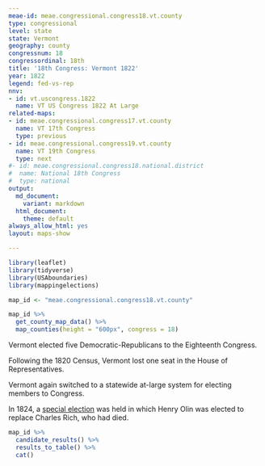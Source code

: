 ```yaml
---
meae-id: meae.congressional.congress18.vt.county
type: congressional
level: state
state: Vermont
geography: county
congressnum: 18
congressordinal: 18th
title: '18th Congress: Vermont 1822'
year: 1822
legend: fed-vs-rep
nnv:
- id: vt.uscongress.1822
  name: VT US Congress 1822 At Large
related-maps:
- id: meae.congressional.congress17.vt.county
  name: VT 17th Congress
  type: previous
- id: meae.congressional.congress19.vt.county
  name: VT 19th Congress
  type: next
#- id: meae.congressional.congress18.national.district
#  name: National 18th Congress
#  type: national
output:
  md_document:
    variant: markdown
  html_document:
    theme: default
always_allow_html: yes
layout: maps-show

---
```


```r
library(leaflet)
library(tidyverse)
library(USAboundaries)
library(mappingelections)

map_id <- "meae.congressional.congress18.vt.county"
```

<div class="map">

```r
map_id %>%
  get_county_map_data() %>%
  map_counties(height = "600px", congress = 18)
```

</div>

Vermont elected five Democratic-Republicans to the Eighteenth Congress.

Following the 1820 Census, Vermont lost one seat in the House of Representatives.

Vermont again switched to a statewide at-large system for electing members to Congress.

In 1824, a [special election](https://elections.lib.tufts.edu/catalog/tufts:vt.uscongress.special.1824) was held in which Henry Olin was elected to replace Charles Rich, who had died. 

<div class="results-table">

```r
map_id %>%
  candidate_results() %>%
  results_to_table() %>%
  cat()
```

</div>
